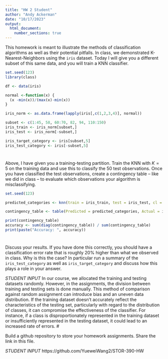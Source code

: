 ---
title: "HW 2 Student"
author: "Andy Ackerman"
date: "10/17/2023"
output: 
  html_document:
    number_sections: true
---

This homework is meant to illustrate the methods of classification algorithms as well as their potential pitfalls.  In class, we demonstrated K-Nearest-Neighbors using the `iris` dataset.  Today I will give you a different subset of this same data, and you will train a KNN classifier.  

```{r, echo = FALSE}
set.seed(123)
library(class)

df <- data(iris) 

normal <-function(x) {
  (x -min(x))/(max(x)-min(x))   
}

iris_norm <- as.data.frame(lapply(iris[,c(1,2,3,4)], normal))

subset <- c(1:45, 58, 60:70, 82, 94, 110:150)
iris_train <- iris_norm[subset,] 
iris_test <- iris_norm[-subset,] 

iris_target_category <- iris[subset,5]
iris_test_category <- iris[-subset,5]


```

#
Above, I have given you a training-testing partition.  Train the KNN with $K = 5$ on the training data and use this to classify the 50 test observations.  Once you have classified the test observations, create a contingency table -- like we did in class -- to evaluate which observations your algorithm is misclassifying.   

```{r}
set.seed(123)

predicted_categories <- knn(train = iris_train, test = iris_test, cl = iris_target_category, k = 5)

contingency_table <- table(Predicted = predicted_categories, Actual = iris_test_category)

print(contingency_table)
accuracy <- sum(diag(contingency_table)) / sum(contingency_table)
print(paste("Accuracy: ", accuracy))

```

#

Discuss your results.  If you have done this correctly, you should have a classification error rate that is roughly 20% higher than what we observed in class.  Why is this the case? In particular run a summary of the `iris_test_category` as well as `iris_target_category` and discuss how this plays a role in your answer.  

*STUDENT INPUT* 
In our course, we allocated the training and testing datasets randomly. However, in the assignments, the division between training and testing sets is done manually. This method of comparison against random assignment can introduce bias and an uneven data distribution. If the training dataset doesn't accurately reflect the characteristics of the testing set, particularly with regard to the distribution of classes, it can compromise the effectiveness of the classifier. For instance, if a class is disproportionately represented in the training dataset or insufficiently represented in the testing dataset, it could lead to an increased rate of errors.
#

Build a github repository to store your homework assignments.  Share the link in this file.  

*STUDENT INPUT*
https://github.com/YueweiWang2/STOR-390-HW
